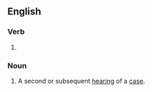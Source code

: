 ==English==

===Verb===
{{head|en|present participle}}

# {{present participle of|rehear|lang=en|nocat=1}}

===Noun===
{{en-noun}}

# {{lb|en|legal}} A second or subsequent [[hearing]] of a [[case]].